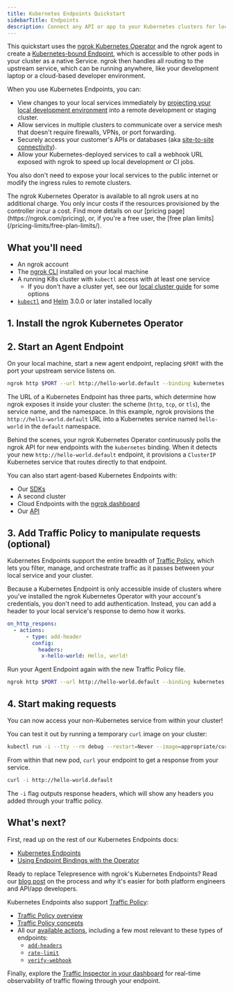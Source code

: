 ```yaml
---
title: Kubernetes Endpoints Quickstart
sidebarTitle: Endpoints
description: Connect any API or app to your Kubernetes clusters for local service projection, cross-cluster communication, and much more.
---
```



This quickstart uses the [ngrok Kubernetes Operator](/k8s) and the ngrok agent to create a [Kubernetes-bound Endpoint](/universal-gateway/kubernetes-endpoints/), which is accessible to other pods in your cluster as a native Service. ngrok then handles all routing to the upstream service, which can be running anywhere, like your development laptop or a cloud-based developer environment.

When you use Kubernetes Endpoints, you can:

- View changes to your local services immediately by [projecting your local development environment](https://ngrok.com/blog-post/kubernetes-dev-loop-projection) into a remote development or staging cluster.
- Allow services in multiple clusters to communicate over a service mesh that doesn't require firewalls, VPNs, or port forwarding.
- Securely access your customer's APIs or databases (aka [site-to-site connectivity](/guides/site-to-site-connectivity/)).
- Allow your Kubernetes-deployed services to call a webhook URL exposed with ngrok to speed up local development or CI jobs.

You also don't need to expose your local services to the public internet or modify the ingress rules to remote clusters.

<Note>
The ngrok Kubernetes Operator is available to all ngrok users at no additional charge.
You only incur costs if the resources provisioned by the controller incur a cost.
Find more details on our [pricing page](https://ngrok.com/pricing), or, if you're a free user, the [free plan limits](/pricing-limits/free-plan-limits/).
</Note>

## What you'll need

- An ngrok account
- The [ngrok CLI](/getting-started/#2-install-the-ngrok-agent-cli) installed on your local machine
- A running K8s cluster with `kubectl` access with at least one service
  - If you don't have a cluster yet, see our [local cluster guide](/k8s/guides/local-cluster/) for some options
- [`kubectl`](https://kubernetes.io/docs/reference/kubectl/) and [Helm](https://helm.sh/docs/intro/install/) 3.0.0 or later installed locally

## 1. Install the ngrok Kubernetes Operator

<K8sSetup />
<K8sInstallBindings />

## 2. Start an Agent Endpoint

On your local machine, start a new agent endpoint, replacing `$PORT` with the port your upstream service listens on.

```bash
ngrok http $PORT --url http://hello-world.default --binding kubernetes
```

The URL of a Kubernetes Endpoint has three parts, which determine how ngrok exposes it inside your cluster: the scheme (`http`, `tcp`, or `tls`), the service name, and the namespace.
In this example, ngrok provisions the `http://hello-world.default` URL into a Kubernetes service named `hello-world` in the `default` namespace.

Behind the scenes, your ngrok Kubernetes Operator continuously polls the ngrok API for new endpoints with the `kubernetes` binding.
When it detects your new `http://hello-world.default` endpoint, it provisions a `ClusterIP` Kubernetes service that routes directly to that endpoint.

<Tip>
You can also start agent-based Kubernetes Endpoints with:

- Our [SDKs](/agent-sdks/)
- A second cluster
- Cloud Endpoints with the [ngrok dashboard](https://dashboard.ngrok.com/endpoints)
- Our [API](/api)
</Tip>

## 3. Add Traffic Policy to manipulate requests (optional)

Kubernetes Endpoints support the entire breadth of [Traffic Policy](/traffic-policy), which lets you filter, manage, and orchestrate traffic as it passes between your local service and your cluster.

Because a Kubernetes Endpoint is only accessible inside of clusters where you've installed the ngrok Kubernetes Operator with your account's credentials, you don't need to add authentication.
Instead, you can add a header to your local service's response to demo how it works.

```yaml title="hello-world.yaml"
on_http_respons:
  - actions:
      - type: add-header
        config:
          headers:
           x-hello-world: Hello, world!
```

Run your Agent Endpoint again with the new Traffic Policy file.

```bash
ngrok http $PORT --url http://hello-world.default --binding kubernetes --traffic-policy-file hello-world.yaml
```

## 4. Start making requests

You can now access your non-Kubernetes service from within your cluster!

You can test it out by running a temporary `curl` image on your cluster:

```bash
kubectl run -i --tty --rm debug --restart=Never --image=appropriate/curl -- /bin/sh
```

From within that new pod, `curl` your endpoint to get a response from your service.

```bash
curl -i http://hello-world.default
```

The `-i` flag outputs response headers, which will show any headers you added through your traffic policy.

## What's next?

First, read up on the rest of our Kubernetes Endpoints docs:

- [Kubernetes Endpoints](/universal-gateway/kubernetes-endpoints/)
- [Using Endpoint Bindings with the Operator](/k8s/guides/bindings/)

Ready to replace Telepresence with ngrok's Kubernetes Endpoints?
Read our [blog post](https://ngrok.com/blog-post/kubernetes-dev-loop-projection) on the process and _why_ it's easier for both platform engineers and API/app developers.

Kubernetes Endpoints also support [Traffic Policy](/traffic-policy):

- [Traffic Policy overview](/traffic-policy)
- [Traffic Policy concepts](/traffic-policy/concepts/)
- All our [available actions](/traffic-policy/actions/), including a few most relevant to these types of endpoints:
  - [`add-headers`](/traffic-policy/actions/add-headers/)
  - [`rate-limit`](/traffic-policy/actions/rate-limit/)
  - [`verify-webhook`](/traffic-policy/actions/verify-webhook/)

Finally, explore the [Traffic Inspector in your dashboard](https://dashboard.ngrok.com/traffic-inspector) for real-time observability of traffic flowing through your endpoint.
